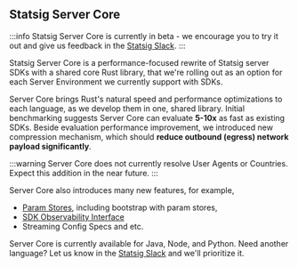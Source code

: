 ## Statsig Server Core

:::info
Statsig Server Core is currently in beta - we encourage you to try it out and give us feedback in the [Statsig Slack](https://statsig.com/slack).
:::

Statsig Server Core is a performance-focused rewrite of Statsig server SDKs with a shared core Rust library, that we're rolling out as an option for each Server Environment we currently support with SDKs. 

Server Core brings Rust's natural speed and performance optimizations to each language, as we develop them in one, shared library. Initial benchmarking suggests Server Core can evaluate **5-10x** as fast as existing SDKs. Beside evaluation performance improvement, we introduced new compression mechanism, which should **reduce outbound (egress) network payload significantly**.

:::warning
Server Core does not currently resolve User Agents or Countries. Expect this addition in the near future.
:::

Server Core also introduces many new features, for example, 
 - [Param Stores](https://docs.statsig.com/client/concepts/parameter-stores/), including bootstrap with param stores, 
 - [SDK Observability Interface](https://docs.statsig.com/sdk_monitoring/#metric-interface-methods)
 - Streaming Config Specs and etc. 

Server Core is currently available for Java, Node, and Python. Need another language? Let us know in the [Statsig Slack](https://statsig.com/slack) and we'll prioritize it.